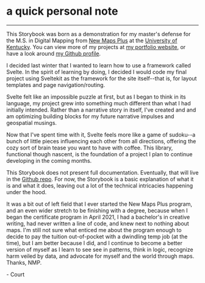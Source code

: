 

<Meta title="Start Here/introduction" />

<style>
  {`
    .subheading {
      --mediumdark: '#999999';
      font-weight: 700;
      font-size: 13px;
      color: #999;
      letter-spacing: 6px;
      line-height: 24px;
      text-transform: uppercase;
      margin-bottom: 12px;
      margin-top: 40px;
    }

    .link-list {
      display: grid;
      grid-template-columns: 1fr;
      grid-template-rows: 1fr 1fr;
      row-gap: 10px;
    }

    @media (min-width: 620px) {
      .link-list {
        row-gap: 20px;
        column-gap: 20px;
        grid-template-columns: 1fr 1fr;
      }
    }

    @media all and (-ms-high-contrast:none) {
    .link-list {
        display: -ms-grid;
        -ms-grid-columns: 1fr 1fr;
        -ms-grid-rows: 1fr 1fr;
      }
    }

    .link-item {
      display: block;
      padding: 20px;
      border: 1px solid #00000010;
      border-radius: 5px;
      transition: background 150ms ease-out, border 150ms ease-out, transform 150ms ease-out;
      color: #333333;
      display: flex;
      align-items: flex-start;
    }

    .link-item:hover {
      border-color: #1EA7FD50;
      transform: translate3d(0, -3px, 0);
      box-shadow: rgba(0, 0, 0, 0.08) 0 3px 10px 0;
    }

    .link-item:active {
      border-color: #1EA7FD;
      transform: translate3d(0, 0, 0);
    }

    .link-item strong {
      font-weight: 700;
      display: block;
      margin-bottom: 2px;
    }

    .link-item img {
      height: 40px;
      width: 40px;
      margin-right: 15px;
      flex: none;
    }

    .link-item span,
    .link-item p {
      margin: 0;
      font-size: 14px;
      line-height: 20px;
    }

    .tip {
      display: inline-block;
      border-radius: 1em;
      font-size: 16px;
      line-height: 20px;
      font-weight: 700;
      background: #e6bcbc;
      color: #330404;
      padding: 4px 12px;
      margin-right: 10px;
      vertical-align: top;
    }

    .tip-wrapper {
      font-size: 16px;
      line-height: 20px;
      margin-top: 15px;
      margin-bottom: 15px;
    }

    .tip-wrapper code {
      font-size: 12px;
      display: inline-block;
    }
  `}
</style>

# a quick personal note 
---
This Storybook was born as a demonstration for my master's defense for the M.S. in Digital Mapping from [New Maps Plus](https://newmapsplus.as.uky.edu/programs) at the [University of Kentucky](https://www.uky.edu/). You can view more of my projects at [my portfolio website](https://coxco96.github.io/), or have a look around [my Github profile](https://github.com/coxco96).

I decided last winter that I wanted to learn how to use a framework called Svelte. In the spirit of learning by doing, I decided I would code my final project using Sveltekit as the framework for the site itself--that is, for layout templates and page navigation/routing. 

Svelte felt like an impossible puzzle at first, but as I began to think in its language, my project grew into something much different than what I had initially intended. Rather than a narrative story in itself, I've created and and am optimizing building blocks for my future narrative impulses and geospatial musings.

Now that I've spent time with it, Svelte feels more like a game of sudoku--a bunch of little pieces influencing each other from all directions, offering the cozy sort of brain tease you want to have with coffee. This library, functional though nascent, is the foundation of a project I plan to continue developing in the coming months. 

This Storybook does not present full documentation. Eventually, that will live in the [Github repo](https://github.com/coxco96/mapbox-svelte-components). For now, the Storybook is a basic explanation of what it is and what it does, leaving out a lot of the technical intricacies happening under the hood.

It was a bit out of left field that I ever started the New Maps Plus program, and an even wider stretch to be finishing with a degree, because when I began the certificate program in April 2021, I had a bachelor's in creative writing, had never written a line of code, and knew next to nothing about maps. I'm still not sure what enticed me about the program enough to decide to pay the tuition out-of-pocket with a dwindling temp job (at the time), but I am better because I did, and I continue to become a better version of myself as I learn to see see in patterns, think in logic, recognize harm veiled by data, and advocate for myself and the world through maps. Thanks, NMP.   

\- Court
